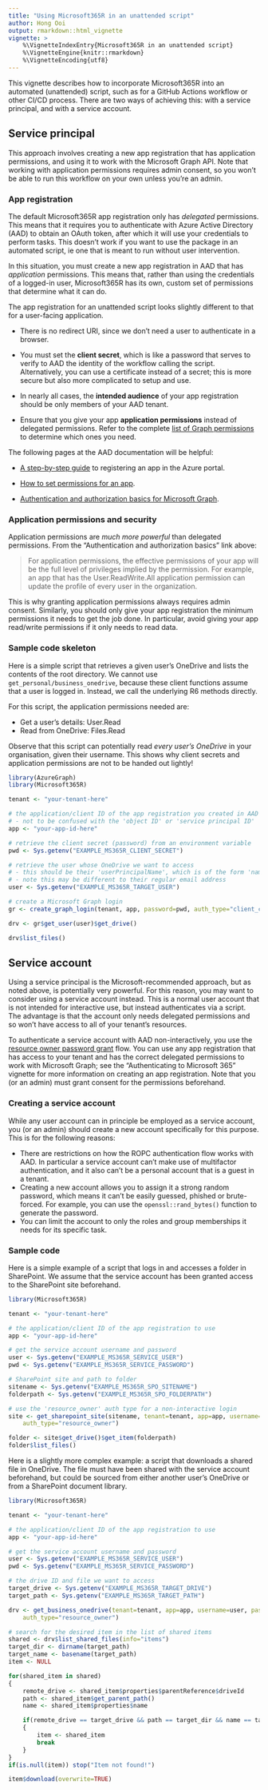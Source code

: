 ```yaml
---
title: "Using Microsoft365R in an unattended script"
author: Hong Ooi
output: rmarkdown::html_vignette
vignette: >
    %\VignetteIndexEntry{Microsoft365R in an unattended script}
    %\VignetteEngine{knitr::rmarkdown}
    %\VignetteEncoding{utf8}
---
```


This vignette describes how to incorporate Microsoft365R into an automated (unattended) script, such as for a GitHub Actions workflow or other CI/CD process. There are two ways of achieving this: with a service principal, and with a  service account.

## Service principal

This approach involves creating a new app registration that has application permissions, and using it to work with the Microsoft Graph API. Note that working with application permissions requires admin consent, so you won't be able to run this workflow on your own unless you're an admin.

### App registration

The default Microsoft365R app registration only has _delegated_ permissions. This means that it requires you to authenticate with Azure Active Directory (AAD) to obtain an OAuth token, after which it will use your credentials to perform tasks. This doesn't work if you want to use the package in an automated script, ie one that is meant to run without user intervention.

In this situation, you must create a new app registration in AAD that has _application_ permissions. This means that, rather than using the credentials of a logged-in user, Microsoft365R has its own, custom set of permissions that determine what it can do.

The app registration for an unattended script looks slightly different to that for a user-facing application.

- There is no redirect URI, since we don't need a user to authenticate in a browser.

- You must set the **client secret**, which is like a password that serves to verify to AAD the identity of the workflow calling the script. Alternatively, you can use a certificate instead of a secret; this is more secure but also more complicated to setup and use.

- In nearly all cases, the **intended audience** of your app registration should be only members of your AAD tenant.

- Ensure that you give your app **application permissions** instead of delegated permissions. Refer to the complete [list of Graph permissions](https://learn.microsoft.com/en-us/graph/permissions-reference?context=graph%2Fapi%2Fbeta&view=graph-rest-beta) to determine which ones you need.

The following pages at the AAD documentation will be helpful:

- [A step-by-step guide](https://learn.microsoft.com/en-us/azure/active-directory/develop/quickstart-register-app) to registering an app in the Azure portal.

- [How to set permissions for an app](https://learn.microsoft.com/en-us/azure/active-directory/develop/quickstart-configure-app-access-web-apis).

- [Authentication and authorization basics for Microsoft Graph](https://learn.microsoft.com/en-us/graph/auth/auth-concepts#microsoft-graph-permissions).

### Application permissions and security

Application permissions are _much more powerful_ than delegated permissions. From the "Authentication and authorization basics" link above:

> For application permissions, the effective permissions of your app will be the full level of privileges implied by the permission. For example, an app that has the User.ReadWrite.All application permission can update the profile of every user in the organization.

This is why granting application permissions always requires admin consent. Similarly, you should only give your app registration the minimum permissions it needs to get the job done. In particular, avoid giving your app read/write permissions if it only needs to read data.

### Sample code skeleton

Here is a simple script that retrieves a given user's OneDrive and lists the contents of the root directory. We cannot use `get_personal/business_onedrive`, because these client functions assume that a user is logged in. Instead, we call the underlying R6 methods directly.

For this script, the application permissions needed are:

- Get a user's details: User.Read
- Read from OneDrive: Files.Read

Observe that this script can potentially read _every user's OneDrive_ in your organisation, given their username. This shows why client secrets and application permissions are not to be handed out lightly!

```r
library(AzureGraph)
library(Microsoft365R)

tenant <- "your-tenant-here"

# the application/client ID of the app registration you created in AAD
# - not to be confused with the 'object ID' or 'service principal ID'
app <- "your-app-id-here"

# retrieve the client secret (password) from an environment variable
pwd <- Sys.getenv("EXAMPLE_MS365R_CLIENT_SECRET")

# retrieve the user whose OneDrive we want to access
# - this should be their 'userPrincipalName', which is of the form 'name@tenant.com'
# - note this may be different to their regular email address
user <- Sys.getenv("EXAMPLE_MS365R_TARGET_USER")

# create a Microsoft Graph login
gr <- create_graph_login(tenant, app, password=pwd, auth_type="client_credentials")

drv <- gr$get_user(user)$get_drive()

drv$list_files()
```

## Service account

Using a service principal is the Microsoft-recommended approach, but as noted above, is potentially very powerful. For this reason, you may want to consider using a service account instead. This is a normal user account that is not intended for interactive use, but instead authenticates via a script. The advantage is that the account only needs delegated permissions and so won't have access to all of your tenant's resources.

To authenticate a service account with AAD non-interactively, you use the [resource owner password grant](https://learn.microsoft.com/en-au/azure/active-directory/develop/v2-oauth-ropc) flow. You can use any app registration that has access to your tenant and has the correct delegated permissions to work with Microsoft Graph; see the "Authenticating to Microsoft 365" vignette for more information on creating an app registration. Note that you (or an admin) must grant consent for the permissions beforehand.

### Creating a service account

While any user account can in principle be employed as a service account, you (or an admin) should create a new account specifically for this purpose. This is for the following reasons:

- There are restrictions on how the ROPC authentication flow works with AAD. In particular a service account can't make use of multifactor authentication, and it also can't be a personal account that is a guest in a tenant.
- Creating a new account allows you to assign it a strong random password, which means it can't be easily guessed, phished or brute-forced. For example, you can use the `openssl::rand_bytes()` function to generate the password.
- You can limit the account to only the roles and group memberships it needs for its specific task.

### Sample code

Here is a simple example of a script that logs in and accesses a folder in SharePoint. We assume that the service account has been granted access to the SharePoint site beforehand.

```r
library(Microsoft365R)

tenant <- "your-tenant-here"

# the application/client ID of the app registration to use
app <- "your-app-id-here"

# get the service account username and password
user <- Sys.getenv("EXAMPLE_MS365R_SERVICE_USER")
pwd <- Sys.getenv("EXAMPLE_MS365R_SERVICE_PASSWORD")

# SharePoint site and path to folder
sitename <- Sys.getenv("EXAMPLE_MS365R_SPO_SITENAME")
folderpath <- Sys.getenv("EXAMPLE_MS365R_SPO_FOLDERPATH")

# use the 'resource_owner' auth type for a non-interactive login
site <- get_sharepoint_site(sitename, tenant=tenant, app=app, username=user, password=pwd,
    auth_type="resource_owner")

folder <- site$get_drive()$get_item(folderpath)
folder$list_files()
```

Here is a slightly more complex example: a script that downloads a shared file in OneDrive. The file must have been shared with the service account beforehand, but could be sourced from either another user's OneDrive or from a SharePoint document library.

```r
library(Microsoft365R)

tenant <- "your-tenant-here"

# the application/client ID of the app registration to use
app <- "your-app-id-here"

# get the service account username and password
user <- Sys.getenv("EXAMPLE_MS365R_SERVICE_USER")
pwd <- Sys.getenv("EXAMPLE_MS365R_SERVICE_PASSWORD")

# the drive ID and file we want to access
target_drive <- Sys.getenv("EXAMPLE_MS365R_TARGET_DRIVE")
target_path <- Sys.getenv("EXAMPLE_MS365R_TARGET_PATH")

drv <- get_business_onedrive(tenant=tenant, app=app, username=user, password=pwd,
    auth_type="resource_owner")

# search for the desired item in the list of shared items
shared <- drv$list_shared_files(info="items")
target_dir <- dirname(target_path)
target_name <- basename(target_path)
item <- NULL

for(shared_item in shared)
{
    remote_drive <- shared_item$properties$parentReference$driveId
    path <- shared_item$get_parent_path()
    name <- shared_item$properties$name

    if(remote_drive == target_drive && path == target_dir && name == target_name)
    {
        item <- shared_item
        break
    }
}
if(is.null(item)) stop("Item not found!")

item$download(overwrite=TRUE)
```
